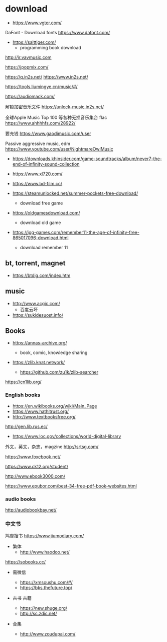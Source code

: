 # download

- https://www.vgter.com/

DaFont - Download fonts
https://www.dafont.com/

- https://salttiger.com/
  - programming book download

http://ir.vavmusic.com

https://jpopmix.com/

https://q.in2s.net/
https://www.in2s.net/

https://tools.liumingye.cn/music/#/

https://audiomack.com/

解锁加密音乐文件
https://unlock-music.in2s.net/

全球Apple Music Top 100 等各种无损音乐集合 flac
https://www.ahhhhfs.com/28922/

要充钱
https://www.gaodimusic.com/user

Passive aggressive music, edm
https://www.youtube.com/user/NightmareOwlMusic

- https://downloads.khinsider.com/game-soundtracks/album/never7-the-end-of-infinity-sound-collection

- https://www.xl720.com/

- https://www.bd-film.cc/

- https://steamunlocked.net/summer-pockets-free-download/

  - download free game

- https://oldgamesdownload.com/

  - download old game

- https://igg-games.com/remember11-the-age-of-infinity-free-865017096-download.html
  - download remember 11

## bt, torrent, magnet

- https://btdig.com/index.htm

## music

- http://www.acgjc.com/
  - 百度云坏
- https://sukidesuost.info/

## Books

- https://annas-archive.org/

  - book, comic, knowledge sharing

- https://zlib.knat.network/
  - https://github.com/zu1k/zlib-searcher

https://cn1lib.org/

### English books

- https://en.wikibooks.org/wiki/Main_Page
- https://www.hathitrust.org/
- http://www.textbooksfree.org/

http://gen.lib.rus.ec/

- https://www.loc.gov/collections/world-digital-library

外文，英文，杂志，magzine
http://srtsg.com/

https://www.foxebook.net/

https://www.ck12.org/student/

http://www.ebook3000.com/

https://www.epubor.com/best-34-free-pdf-book-websites.html

### audio books

http://audiobookbay.net/

### 中文书

鸠摩搜书
https://www.jiumodiary.com/

- 繁体
  - http://www.haodoo.net/

https://sobooks.cc/

- 需微信

  - https://xmsoushu.com/#/
  - https://bks.thefuture.top/

- 古书 古籍

  - https://new.shuge.org/
  - http://sc.zdic.net/

- 合集
  - http://www.zoudupai.com/
